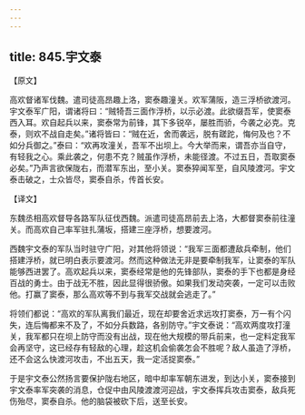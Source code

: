 ```yaml
---
---
---
```

title: 845.宇文泰
---



【原文】

高欢督诸军伐魏。遣司徒高昂趣上洛，窦泰趣潼关。欢军蒲阪，造三浮桥欲渡河。宇文泰军广阳，谓诸将曰：“贼犄吾三面作浮桥，以示必渡。此欲缀吾军，使窦泰西入耳。欢自起兵以来，窦泰常为前锋，其下多锐卒，屡胜而骄，今袭之必克。克泰，则欢不战自走矣。”诸将皆曰：“贼在近，舍而袭远，脱有蹉跎，悔何及也？不如分兵御之。”泰曰：“欢再攻潼关，吾军不出坝上。今大举而来，谓吾亦当自守，有轻我之心。乘此袭之，何患不克？贼虽作浮桥，未能径渡。不过五日，吾取窦泰必矣。”乃声言欲保陇右，而潜军东出，至小关。窦泰猝闻军至，自风陵渡河。宇文泰击破之，士众皆尽，窦泰自杀，传首长安。

【译文】

东魏丞相高欢督导各路军队征伐西魏。派遣司徒高昂前去上洛，大都督窦泰前往潼关。而高欢自己率军驻扎蒲坂，搭建三座浮桥，想要渡河。

西魏宇文泰的军队当时驻守广阳，对其他将领说：“我军三面都遭敌兵牵制，他们搭建浮桥，就已明白表示要渡河。然而这种做法无非是要牵制我军，让窦泰的军队能够西进罢了。高欢起兵以来，窦泰经常是他的先锋部队，窦泰的手下也都是身经百战的勇士。由于战无不胜，因此显得很骄傲。如果我们发动突袭，一定可以击败他。打赢了窦泰，那么高欢等不到与我军交战就会逃走了。”

将领们都说：“高欢的军队离我们最近，现在却要舍近求远攻打窦泰，万一有个闪失，连后悔都来不及了，不如分兵数路，各别防守。”宇文泰说：“高欢两度攻打潼关，我军都只在坝上防守而没有出战，现在他大规模的带兵前来，也一定料定我军会再坚守，这已经存有轻敌的心理，趁这机会偷袭怎会不胜呢？敌人虽造了浮桥，还不会这么快渡河攻击，不出五天，我一定活捉窦泰。”

于是宇文泰公然扬言要保护陇右地区，暗中却率军朝东进发，到达小关，窦泰接到宇文泰率军突袭的消息，仓促中由风陵渡渡河迎战，宇文泰挥兵攻击窦泰，敌兵死伤殆尽，窦泰自杀。他的脑袋被砍下后，送至长安。